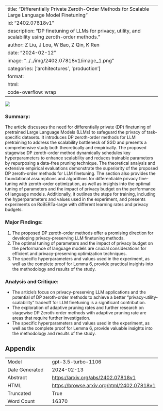 
---
title: "Differentially Private Zeroth-Order Methods for Scalable Large Language Model Finetuning"
id: "2402.07818v1"
description: "DP finetuning of LLMs for privacy, utility, and scalability using zeroth-order methods."
author: Z Liu, J Lou, W Bao, Z Qin, K Ren
date: "2024-02-12"
image: "../../img/2402.07818v1/image_1.png"
categories: ['architectures', 'production']
format:
  html:
    code-overflow: wrap
---

![](../../img/2402.07818v1/image_1.png)

### Summary:
The article discusses the need for differentially private (DP) finetuning of pretrained Large Language Models (LLMs) to safeguard the privacy of task-specific datasets. It introduces DP zeroth-order methods for LLM pretraining to address the scalability bottleneck of SGD and presents a comprehensive study both theoretically and empirically. The proposed stagewise DP zeroth-order method dynamically schedules key hyperparameters to enhance scalability and reduces trainable parameters by repurposing a data-free pruning technique. The theoretical analysis and extensive empirical evaluations demonstrate the superiority of the proposed DP zeroth-order methods for LLM finetuning. The section also provides the foundational assumptions and algorithms for differentiable privacy fine-tuning with zeroth-order optimization, as well as insights into the optimal tuning of parameters and the impact of privacy budget on the performance of language models. Additionally, it outlines the steps for training, including the hyperparameters and values used in the experiment, and presents experiments on RoBERTa-large with different learning rates and privacy budgets.

### Major Findings:
1. The proposed DP zeroth-order methods offer a promising direction for developing privacy-preserving LLM finetuning methods.
2. The optimal tuning of parameters and the impact of privacy budget on the performance of language models are crucial considerations for efficient and privacy-preserving optimization techniques.
3. The specific hyperparameters and values used in the experiment, as well as the complete proof for Lemma 6, provide practical insights into the methodology and results of the study.

### Analysis and Critique:
- The article's focus on privacy-preserving LLM applications and the potential of DP zeroth-order methods to achieve a better "privacy-utility-scalability" tradeoff for LLM finetuning is a significant contribution.
- The exploration of adaptive pruning rates and further research on stagewise DP Zeroth-order methods with adaptive pruning rate are areas that require further investigation.
- The specific hyperparameters and values used in the experiment, as well as the complete proof for Lemma 6, provide valuable insights into the methodology and results of the study.

## Appendix

|          |          |
|----------|----------|
| Model     | gpt-3.5-turbo-1106       |
| Date Generated     | 2024-02-13       |
| Abstract | [https://arxiv.org/abs/2402.07818v1](https://arxiv.org/abs/2402.07818v1)        |
| HTML     | [https://browse.arxiv.org/html/2402.07818v1](https://browse.arxiv.org/html/2402.07818v1)       |
| Truncated       | True       |
| Word Count       | 16370       |